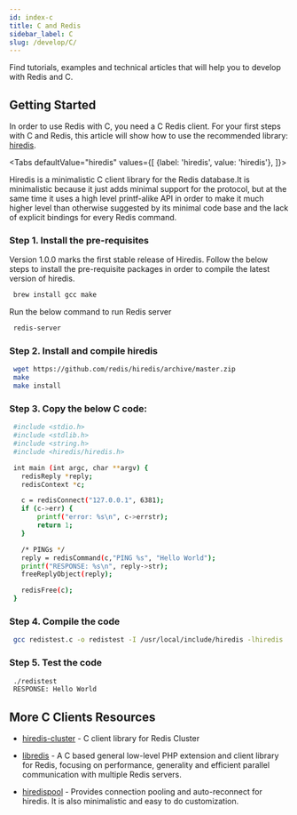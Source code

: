 ```yaml
---
id: index-c
title: C and Redis
sidebar_label: C
slug: /develop/C/
---
```


Find tutorials, examples and technical articles that will help you to develop with Redis and C.


## Getting Started

In order to use Redis with C, you need a C Redis client. 
For your first steps with C and Redis, this article will show how to use the recommended library: [hiredis](https://github.com/redis/hiredis).



<Tabs
  defaultValue="hiredis"
  values={[
    {label: 'hiredis', value: 'hiredis'},
  ]}>
  <TabItem value="hiredis">

Hiredis is a minimalistic C client library for the Redis database.It is minimalistic because it just adds minimal support for the protocol, but at the same time it uses a high level printf-alike API in order to make it much higher level than otherwise suggested by its minimal code base and the lack of explicit bindings for every Redis command.



### Step 1. Install the pre-requisites

Version 1.0.0 marks the first stable release of Hiredis.
Follow the below steps to install the pre-requisite packages in order to compile the latest version of hiredis.

 ```bash
  brew install gcc make
 ```

Run the below command to run Redis server

 ```bash
  redis-server 
 ```


### Step 2. Install and compile hiredis 

 ```bash
  wget https://github.com/redis/hiredis/archive/master.zip
  make
  make install
 ```

### Step 3. Copy the below C code:

 ```bash
  #include <stdio.h>
  #include <stdlib.h>
  #include <string.h>
  #include <hiredis/hiredis.h>

  int main (int argc, char **argv) {
    redisReply *reply;
    redisContext *c;

    c = redisConnect("127.0.0.1", 6381);
    if (c->err) {
        printf("error: %s\n", c->errstr);
        return 1;
    }

    /* PINGs */
    reply = redisCommand(c,"PING %s", "Hello World");
    printf("RESPONSE: %s\n", reply->str);
    freeReplyObject(reply);

    redisFree(c);
  }
 ```
### Step 4. Compile the code

 ```bash
  gcc redistest.c -o redistest -I /usr/local/include/hiredis -lhiredis
 ```

### Step 5. Test the code

 ```bash
  ./redistest
  RESPONSE: Hello World
 ```
 </TabItem>
</Tabs>
 

## More C Clients Resources


- [hiredis-cluster](https://github.com/Nordix/hiredis-cluster) - C client library for Redis Cluster


- [libredis](https://github.com/toymachine/libredis) - A C based general low-level PHP extension and client library for Redis, focusing on performance, generality and efficient parallel communication with multiple Redis servers.

- [hiredispool](https://github.com/aclisp/hiredispool) - Provides connection pooling and auto-reconnect for hiredis. It is also minimalistic and easy to do customization.








